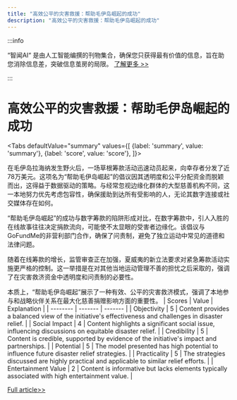 ```yaml
---
title: "高效公平的灾害救援：帮助毛伊岛崛起的成功"
description: "高效公平的灾害救援：帮助毛伊岛崛起的成功"
---
```



:::info

“智闻AI“ 是由人工智能编撰的刊物集合，确保您只获得最有价值的信息，旨在助您消除信息差，突破信息茧房的局限。  [了解更多 >>](/zh-Hans/docs/guides)

:::

# 高效公平的灾害救援：帮助毛伊岛崛起的成功


<Tabs
	defaultValue="summary"
	values={[
	{label: 'summary', value: 'summary'},
	{label: 'score', value: 'score'},
]}>
<TabItem value="summary">


在毛伊岛拉海纳发生野火后，一场草根筹款活动迅速动员起来，向幸存者分发了近78万美元。这项名为“帮助毛伊岛崛起”的倡议因其透明度和公平分配资金而脱颖而出，这得益于数据驱动的策略。与经常忽视边缘化群体的大型慈善机构不同，这一本地努力优先考虑包容性，确保援助到达所有受影响的人，无论其数字连接或社交媒体存在如何。

“帮助毛伊岛崛起”的成功与数字筹款的陷阱形成对比，在数字筹款中，引人入胜的在线故事往往决定捐款流向，可能使不太显眼的受害者边缘化。该倡议与GoFundMe的非营利部门合作，确保了问责制，避免了独立运动中常见的道德和法律问题。

随着在线筹款的增长，监管审查正在加强，夏威夷的新立法要求对紧急筹款活动实施更严格的控制。这一举措是在对其他当地运动管理不善的担忧之后采取的，强调了在灾害救济资金中透明度和问责制的必要性。

本质上，“帮助毛伊岛崛起”展示了一种有效、公平的灾害救济模式，强调了本地参与和战略伙伴关系在最大化慈善捐赠影响方面的重要性。
</TabItem>
<TabItem value="score">
	| Scores     | Value   | Explanation |
	| -------- | ------- | ------- |
	| Objectivity  | 5    | Content provides a balanced view of the initiative's effectiveness and challenges in disaster relief.    |
	| Social Impact | 4     | Content highlights a significant social issue, influencing discussions on equitable disaster relief.    |
	| Credibility    | 5    | Content is credible, supported by evidence of the initiative's impact and partnerships.    |
	| Potential    | 5    | The model presented has high potential to influence future disaster relief strategies.    |
	| Practicality    | 5    | The strategies discussed are highly practical and applicable to similar relief efforts.    |
	| Entertainment Value    | 2    | Content is informative but lacks elements typically associated with high entertainment value.    |
</TabItem>
</Tabs>

[Full article>>](https://apnews.com/us-news/wildfires-financial-services-general-news-300dddeb71c64bc12ec5522875ecf8c2)
